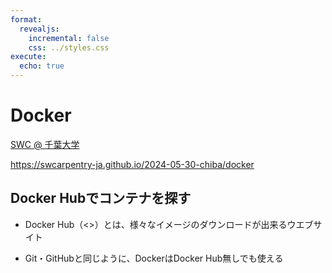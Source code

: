 ```yaml
---
format:
  revealjs:
    incremental: false
    css: ../styles.css
execute: 
  echo: true
---
```


# Docker

[SWC @ 千葉大学](https://swcarpentry-ja.github.io/2024-05-30-chiba/)

<https://swcarpentry-ja.github.io/2024-05-30-chiba/docker>

## Docker Hubでコンテナを探す

- Docker Hub（<>）とは、様々なイメージのダウンロードが出来るウエブサイト

- Git・GitHubと同じように、DockerはDocker Hub無しでも使える

